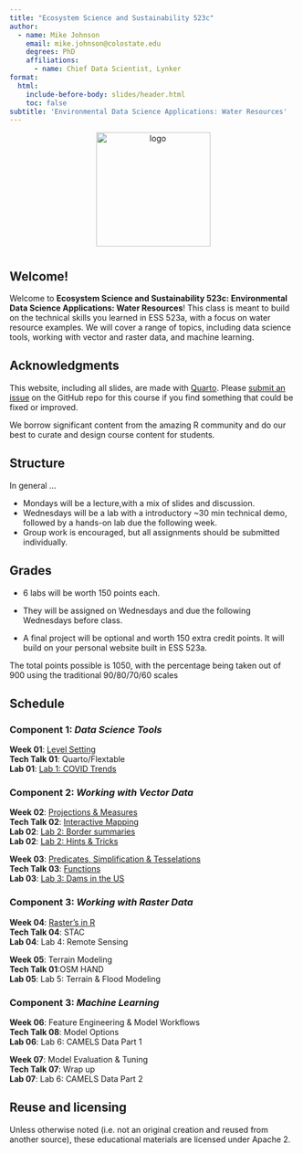 ```yaml
---
title: "Ecosystem Science and Sustainability 523c"
author:
  - name: Mike Johnson
    email: mike.johnson@colostate.edu
    degrees: PhD
    affiliations:
      - name: Chief Data Scientist, Lynker
format:
  html:
    include-before-body: slides/header.html
    toc: false
subtitle: 'Environmental Data Science Applications: Water Resources'
---
```


<center>
<img src="csu-rams-logo.png" alt="logo" style="margin-bottom: 10px" width="200&quot;"/>
</center>

## Welcome!

Welcome to **Ecosystem Science and Sustainability 523c: Environmental Data Science Applications: Water Resources**! This class is meant to build on the technical skills you learned in ESS 523a, with a focus on water resource examples. We will cover a range of topics, including data science tools, working with vector and raster data, and machine learning.

## Acknowledgments {.appendix}

This website, including all slides, are made with [Quarto](https://quarto.org/). Please [submit an issue](https://github.com/mikejohnson51/csu-ess-330/issues) on the GitHub repo for this course if you find something that could be fixed or improved.

We borrow significant content from the amazing R community and do our best to curate and design course content for students.

## Structure

In general ...

- Mondays will be a lecture,with a mix of slides and discussion. 
- Wednesdays will be a lab with a introductory ~30 min technical demo, followed by a hands-on lab due the following week.
- Group work is encouraged, but all assignments should be submitted individually.

## Grades

- 6 labs will be worth 150 points each. 

- They will be assigned on Wednesdays and due the following Wednesdays before class.

- A final project will be optional and worth 150 extra credit points. It will build on your personal website built in ESS 523a.

The total points possible is 1050, with the percentage being taken out of 900 using the traditional 90/80/70/60 scales

## Schedule 

### **Component 1**: _Data Science Tools_

<i class="fa fa-commenting-o" aria-hidden="true"></i> **Week 01**: [Level Setting](slides/week-1.qmd)\
<i class="fa fa-commenting-o" aria-hidden="true"></i> **Tech Talk 01**: Quarto/Flextable\
<i class="fa fa-laptop" aria-hidden="true"></i> **Lab 01**: [Lab 1: COVID Trends](labs/lab1.qmd)\

### **Component 2**: _Working with Vector Data_

<i class="fa fa-commenting-o" aria-hidden="true"></i> **Week 02**: [Projections & Measures](slides/week-2.qmd)\
<i class="fa fa-commenting-o" aria-hidden="true"></i> **Tech Talk 02**: [Interactive Mapping](slides/leaflet-examples.qmd)\
<i class="fa fa-laptop" aria-hidden="true"></i> **Lab 02**: [Lab 2: Border summaries](labs/lab2.qmd)\
<i class="fa fa-question" aria-hidden="true"></i> **Lab 02**: [Lab 2: Hints & Tricks](labs/lab2-hints.qmd)\

<i class="fa fa-commenting-o" aria-hidden="true"></i> **Week 03**: [Predicates, Simplification & Tesselations](slides/week-3.qmd)\
<i class="fa fa-commenting-o" aria-hidden="true"></i> **Tech Talk 03**: [Functions](slides/functions.qmd) \
<i class="fa fa-laptop" aria-hidden="true"></i> **Lab 03**: [Lab 3: Dams in the US](labs/lab3.qmd)\

### **Component 3**: _Working with Raster Data_

<i class="fa fa-commenting-o" aria-hidden="true"></i> **Week 04**: [Raster's in R](slides/week-4.qmd)\
<i class="fa fa-commenting-o" aria-hidden="true"></i> **Tech Talk 04**: STAC\
<i class="fa fa-laptop" aria-hidden="true"></i>**Lab 04**: Lab 4: Remote Sensing\

<i class="fa fa-commenting-o" aria-hidden="true"></i> **Week 05**: Terrain Modeling\
<i class="fa fa-commenting-o" aria-hidden="true"></i> **Tech Talk 01**:OSM  HAND\
<i class="fa fa-laptop" aria-hidden="true"></i> **Lab 05**: Lab 5: Terrain & Flood Modeling\

### **Component 3**: _Machine Learning_

<i class="fa fa-commenting-o" aria-hidden="true"></i> **Week 06**: Feature Engineering & Model Workflows\
<i class="fa fa-commenting-o" aria-hidden="true"></i> **Tech Talk 08**: Model Options\
<i class="fa fa-laptop" aria-hidden="true"></i> **Lab 06**:  Lab 6: CAMELS Data Part 1\

<i class="fa fa-commenting-o" aria-hidden="true"></i> **Week 07**: Model Evaluation & Tuning\
<i class="fa fa-commenting-o" aria-hidden="true"></i> **Tech Talk 07**: Wrap up\
<i class="fa fa-laptop" aria-hidden="true"></i> **Lab 07**: Lab 6: CAMELS Data Part 2\

## Reuse and licensing {.appendix}

Unless otherwise noted (i.e. not an original creation and reused from another source), these educational materials are licensed under Apache 2.
